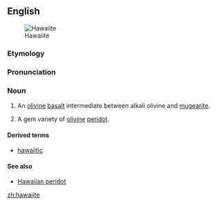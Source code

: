 ==English==
[[Image:Reunion geologie hawaiite Mare a Vieille Place dsc09326.jpg|thumb|Hawaiite]]

===Etymology===
{{suffix|Hawaii|ite}}

===Pronunciation===
{{rfp|lang=en}}

===Noun===
{{en-noun}}

# {{geology}} An [[olivine]] [[basalt]] intermediate between alkali olivine and [[mugearite]].
# {{mineral}} A gem variety of [[olivine]] [[peridot]].

====Derived terms====
* [[hawaiitic]]

====See also====
* [[Hawaiian peridot]]

[[zh:hawaiite]]